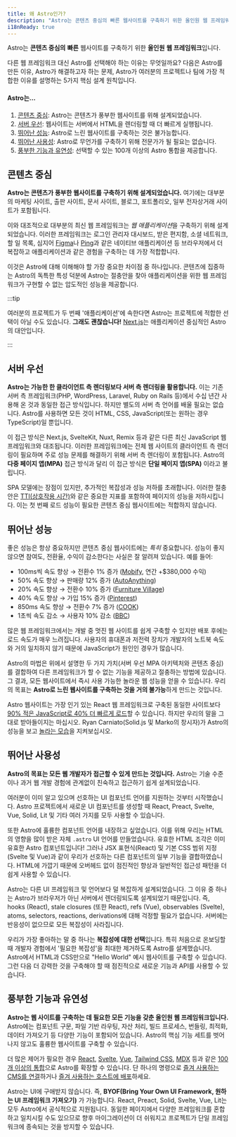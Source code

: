 ```yaml
---
title: 왜 Astro인가?
description: "Astro는 콘텐츠 중심의 빠른 웹사이트를 구축하기 위한 올인원 웹 프레임워크입니다. 자세히 알아보세요."
i18nReady: true
---
```


Astro는 **콘텐츠 중심의** **빠른** 웹사이트를 구축하기 위한 **올인원** **웹 프레임워크**입니다.

다른 웹 프레임워크 대신 Astro를 선택해야 하는 이유는 무엇일까요? 다음은 Astro를 만든 이유, Astro가 해결하고자 하는 문제, Astro가 여러분의 프로젝트나 팀에 가장 적합한 이유를 설명하는 5가지 핵심 설계 원칙입니다.

#### Astro는...

1. [콘텐츠 중심](#콘텐츠-중심): Astro는 콘텐츠가 풍부한 웹사이트를 위해 설계되었습니다.
2. [서버 우선](#서버-우선): 웹사이트는 서버에서 HTML을 렌더링할 때 더 빠르게 실행됩니다.
3. [뛰어난 성능](#뛰어난-성능): Astro로 느린 웹사이트를 구축하는 것은 불가능합니다.
4. [뛰어난 사용성](#뛰어난-사용성): Astro로 무언가를 구축하기 위해 전문가가 될 필요는 없습니다.
5. [풍부한 기능과 유연성](#풍부한-기능과-유연성): 선택할 수 있는 100개 이상의 Astro 통합을 제공합니다.

## 콘텐츠 중심

**Astro는 콘텐츠가 풍부한 웹사이트를 구축하기 위해 설계되었습니다.** 여기에는 대부분의 마케팅 사이트, 출판 사이트, 문서 사이트, 블로그, 포트폴리오, 일부 전자상거래 사이트가 포함됩니다.

이와 대조적으로 대부분의 최신 웹 프레임워크는 *웹 애플리케이션*을 구축하기 위해 설계되었습니다.
이러한 프레임워크는 로그인 관리자 대시보드, 받은 편지함, 소셜 네트워크, 할 일 목록, 심지어 [Figma](https://figma.com/)나 [Ping](https://ping.gg/)과 같은 네이티브 애플리케이션 등 브라우저에서 더 복잡하고 애플리케이션과 같은 경험을 구축하는 데 가장 적합합니다.

이것은 Astro에 대해 이해해야 할 가장 중요한 차이점 중 하나입니다. 콘텐츠에 집중하는 Astro의 독특한 특성 덕분에 Astro는 절충안을 찾아 애플리케이션을 위한 웹 프레임워크가 구현할 수 없는 압도적인 성능을 제공합니다.

:::tip

여러분의 프로젝트가 두 번째 '애플리케이션'에 속한다면 Astro는 프로젝트에 적합한 선택이 아닐 수도 있습니다. **그래도 괜찮습니다!** [Next.js](https://nextjs.org)는 애플리케이션 중심적인 Astro의 대안입니다.

:::

## 서버 우선

**Astro는 가능한 한 클라이언트 측 렌더링보다 서버 측 렌더링을 활용합니다.** 이는 기존 서버 측 프레임워크(PHP, WordPress, Laravel, Ruby on Rails 등)에서 수십 년간 사용해 온 것과 동일한 접근 방식입니다. 하지만 별도의 서버 측 언어를 배울 필요는 없습니다. Astro를 사용하면 모든 것이 HTML, CSS, JavaScript(또는 원하는 경우 TypeScript)일 뿐입니다.

이 접근 방식은 Next.js, SvelteKit, Nuxt, Remix 등과 같은 다른 최신 JavaScript 웹 프레임워크와 대조됩니다. 이러한 프레임워크에는 전체 웹 사이트의 클라이언트 측 렌더링이 필요하며 주로 성능 문제를 해결하기 위해 서버 측 렌더링이 포함됩니다. Astro의 **다중 페이지 앱(MPA)** 접근 방식과 달리 이 접근 방식은 **단일 페이지 앱(SPA)** 이라고 불립니다.

SPA 모델에는 장점이 있지만, 추가적인 복잡성과 성능 저하를 초래합니다. 이러한 절충안은 [TTI(상호작용 시간)](https://developer.chrome.com/ko/docs/lighthouse/performance/interactive/)와 같은 중요한 지표를 포함하여 페이지의 성능을 저하시킵니다. 이는 첫 번째 로드 성능이 필요한 콘텐츠 중심 웹사이트에는 적합하지 않습니다.

## 뛰어난 성능

좋은 성능은 항상 중요하지만 콘텐츠 중심 웹사이트에는 *특히* 중요합니다. 성능이 좋지 않으면 참여도, 전환율, 수익이 감소한다는 사실은 잘 알려져 있습니다. 예를 들어:

- 100ms씩 속도 향상 → 전환수 1% 증가 ([Mobify](https://web.dev/why-speed-matters/), 연간 +$380,000 수익)
- 50% 속도 향상 → 판매량 12% 증가 ([AutoAnything](https://www.digitalcommerce360.com/2010/08/19/web-accelerator-revs-conversion-and-sales-autoanything/))
- 20% 속도 향상 → 전환수 10% 증가 ([Furniture Village](https://www.thinkwithgoogle.com/intl/en-gb/marketing-strategies/app-and-mobile/furniture-village-and-greenlight-slash-page-load-times-boosting-user-experience/))
- 40% 속도 향상 → 가입 15% 증가 ([Pinterest](https://medium.com/pinterest-engineering/driving-user-growth-with-performance-improvements-cfc50dafadd7))
- 850ms 속도 향상 → 전환수 7% 증가 ([COOK](https://web.dev/why-speed-matters/))
- 1초씩 속도 감소 → 사용자 10% 감소 ([BBC](https://www.creativebloq.com/features/how-the-bbc-builds-websites-that-scale))

많은 웹 프레임워크에서는 개발 중 멋진 웹 사이트를 쉽게 구축할 수 있지만 배포 후에는 로드 속도가 매우 느려집니다. 사용자의 휴대폰과 저전력 장치가 개발자의 노트북 속도와 거의 일치하지 않기 때문에 JavaScript가 원인인 경우가 많습니다.

Astro의 마법은 위에서 설명한 두 가지 가치(서버 우선 MPA 아키텍처와 콘텐츠 중심)를 결합하여 다른 프레임워크가 할 수 없는 기능을 제공하고 절충하는 방법에 있습니다. 그 결과, 모든 웹사이트에서 즉시 사용 가능한 놀라운 웹 성능을 얻을 수 있습니다. 우리의 목표는 **Astro로 느린 웹사이트를 구축하는 것을 거의 불가능**하게 만드는 것입니다.

Astro 웹사이트는 가장 인기 있는 React 웹 프레임워크로 구축된 동일한 사이트보다 [90% 적은 JavaScript로 40% 더 빠르게 로드](https://twitter.com/t3dotgg/status/1437195415439360003)할 수 있습니다. 하지만 우리의 말을 그대로 받아들이지는 마십시오. Ryan Carniato(Solid.js 및 Marko의 창시자)가 Astro의 성능을 보고 [놀라는 모습](https://youtu.be/2ZEMb_H-LYE?t=8163)을 지켜보십시오.

## 뛰어난 사용성

**Astro의 목표는 모든 웹 개발자가 접근할 수 있게 만드는 것입니다.** Astro는 기술 수준이나 과거 웹 개발 경험에 관계없이 친숙하고 접근하기 쉽게 설계되었습니다.

여러분이 이미 알고 있으며 선호하는 UI 컴포넌트 언어를 지원하는 것부터 시작했습니다. Astro 프로젝트에서 새로운 UI 컴포넌트를 생성할 때 React, Preact, Svelte, Vue, Solid, Lit 및 기타 여러 가지를 모두 사용할 수 있습니다.

또한 Astro에 훌륭한 컴포넌트 언어를 내장하고 싶었습니다. 이를 위해 우리는 HTML의 영향을 많이 받은 자체 `.astro` UI 언어를 만들었습니다. 유효한 HTML 조각은 이미 유효한 Astro 컴포넌트입니다! 그러나 JSX 표현식(React) 및 기본 CSS 범위 지정(Svelte 및 Vue)과 같이 우리가 선호하는 다른 컴포넌트의 일부 기능을 결합하였습니다. HTML에 가깝기 때문에 오버헤드 없이 점진적인 향상과 일반적인 접근성 패턴을 더 쉽게 사용할 수 있습니다.

Astro는 다른 UI 프레임워크 및 언어보다 덜 복잡하게 설계되었습니다. 그 이유 중 하나는 Astro가 브라우저가 아닌 서버에서 렌더링되도록 설계되었기 때문입니다. 즉, hooks (React), stale closures (또한 React), refs (Vue), observables (Svelte), atoms, selectors, reactions, derivations에 대해 걱정할 필요가 없습니다. 서버에는 반응성이 없으므로 모든 복잡성이 사라집니다.

우리가 가장 좋아하는 말 중 하나는 **복잡성에 대한 선택**입니다. 특히 처음으로 온보딩할 때 개발자 경험에서 '필요한 복잡성'을 최대한 제거하도록 Astro를 설계했습니다. Astro에서 HTML과 CSS만으로 "Hello World" 예시 웹사이트를 구축할 수 있습니다. 그런 다음 더 강력한 것을 구축해야 할 때 점진적으로 새로운 기능과 API를 사용할 수 있습니다.

## 풍부한 기능과 유연성

**Astro는 웹 사이트를 구축하는 데 필요한 모든 기능을 갖춘 올인원 웹 프레임워크입니다.** Astro에는 컴포넌트 구문, 파일 기반 라우팅, 자산 처리, 빌드 프로세스, 번들링, 최적화, 데이터 가져오기 등 다양한 기능이 포함되어 있습니다. Astro의 핵심 기능 세트를 벗어나지 않고도 훌륭한 웹사이트를 구축할 수 있습니다.

더 많은 제어가 필요한 경우 [React](https://www.npmjs.com/package/@astrojs/react), [Svelte](https://www.npmjs.com/package/@astrojs/svelte), [Vue](https://www.npmjs.com/package/@astrojs/vue), [Tailwind CSS](https://www.npmjs.com/package/@astrojs/tailwind), [MDX](https://www.npmjs.com/package/@astrojs/mdx) 등과 같은 [100개 이상의 통합](https://astro.build/integrations/)으로 Astro를 확장할 수 있습니다. 단 하나의 명령으로 [즐겨 사용하는 CMS를 연결](/ko/guides/cms/)하거나 [즐겨 사용하는 호스트에 배포](/ko/guides/deploy/)하세요.

Astro는 UI에 구애받지 않습니다. 즉, **BYOF(Bring Your Own UI Framework, 원하는 UI 프레임워크 가져오기)** 가 가능합니다. React, Preact, Solid, Svelte, Vue, Lit는 모두 Astro에서 공식적으로 지원됩니다. 동일한 페이지에서 다양한 프레임워크를 혼합하고 일치시킬 수도 있으므로 향후 마이그레이션이 더 쉬워지고 프로젝트가 단일 프레임워크에 종속되는 것을 방지할 수 있습니다.

